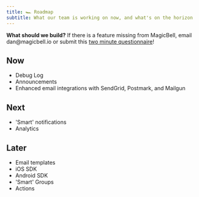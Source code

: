 ```yaml
---
title: 🏎️ Roadmap
subtitle: What our team is working on now, and what's on the horizon
---
```


<Note>
  <b>What should we build?</b> If there is a feature missing from MagicBell, email dan@magicbell.io or submit this <a href="https://magicbell.typeform.com/to/rvT4McDz">two minute questionnaire</a>!
</Note>

## Now

- Debug Log
- Announcements
- Enhanced email integrations with SendGrid, Postmark, and Mailgun

## Next

- 'Smart' notifications
- Analytics

## Later

- Email templates
- iOS SDK
- Android SDK
- 'Smart' Groups
- Actions